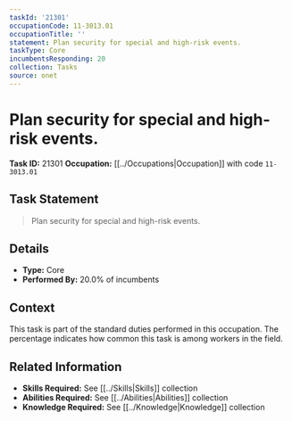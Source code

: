```yaml
---
taskId: '21301'
occupationCode: 11-3013.01
occupationTitle: ''
statement: Plan security for special and high-risk events.
taskType: Core
incumbentsResponding: 20
collection: Tasks
source: onet
---
```

# Plan security for special and high-risk events.

**Task ID:** 21301
**Occupation:** [[../Occupations|Occupation]] with code `11-3013.01`

## Task Statement

> Plan security for special and high-risk events.

## Details

- **Type:** Core
- **Performed By:** 20.0% of incumbents

## Context

This task is part of the standard duties performed in this occupation. The percentage indicates how common this task is among workers in the field.

## Related Information

- **Skills Required:** See [[../Skills|Skills]] collection
- **Abilities Required:** See [[../Abilities|Abilities]] collection
- **Knowledge Required:** See [[../Knowledge|Knowledge]] collection
